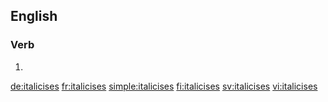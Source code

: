 ==English==

===Verb===
{{head|en|verb form}}

# {{en-third-person singular of|italicise}}

[[de:italicises]]
[[fr:italicises]]
[[simple:italicises]]
[[fi:italicises]]
[[sv:italicises]]
[[vi:italicises]]